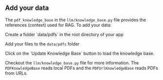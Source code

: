 ## Add your data

The `pdf_knowledge_base` in the `llm/knowledge_base.py` file provides the references (context) used for RAG. To add your data:

<Steps>
<Step title="Create a folder with your data">
  Create a folder `data/pdfs` in the root directory of your app
</Step>
<Step title="Add your data">

Add your files to the `data/pdfs` folder

</Step>

<Step title="Update Knowledge Base">
  Click on the `Update Knowledge Base` button to load the knowledge base.
</Step>
</Steps>

Checkout the `llm/knowledge_base.py` file for more information. The `PDFKnowledgeBase` reads local PDFs and the `PDFUrlKnowledgeBase` reads PDFs from URLs.
